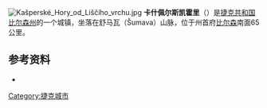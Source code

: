 [[File:Kašperské_Hory_od_Liščího_vrchu.jpg|thumb]]
'''卡什佩尔斯凯霍里'''（{{lang-cz|Kašperské Hory}}）是[[捷克共和国|捷克共和国]][[比尔森州|比尔森州]]的一个城镇，坐落在舒马瓦（Šumava）山脉，位于州首府[[比尔森|比尔森]]南面65公里。

== 参考资料 ==
<div class="references-small">
*{{citation
| last = Czech Statistical Office
| year = 2005
| title = Vybrané údaje podle správních obvodů obcí s rozšířenou působností a správních obvodů obcí s pověřeným obecním úřadem k 31. 12. 2005
| url = http://www.czso.cz/xp/redakce.nsf/i/B78124165F6D1D93C1256F1800285EDB/$File/1-vybr.xls
| accessdate = 2005-03-08
}}
</div>

{{coord|display=title}}
{{Authority control}}
{{捷克地理小作品}}
[[Category:捷克城市|Category:捷克城市]]